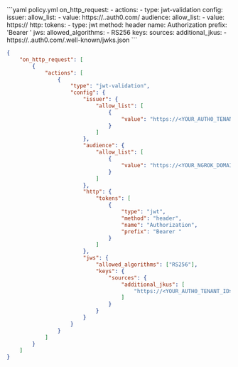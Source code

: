 <CodeGroup>
```yaml policy.yml
on_http_request:
  - actions:
      - type: jwt-validation
        config:
          issuer:
            allow_list:
              - value: https://<YOUR_AUTH0_TENANT_ID>.<AUTH0_REGION>.auth0.com/
          audience:
            allow_list:
              - value: https://<YOUR_NGROK_DOMAIN>
          http:
            tokens:
              - type: jwt
                method: header
                name: Authorization
                prefix: 'Bearer '
          jws:
            allowed_algorithms:
              - RS256
            keys:
              sources:
                additional_jkus:
                  - https://<YOUR_AUTH0_TENANT_ID>.<AUTH0_REGION>.auth0.com/.well-known/jwks.json
```

```json policy.json
{
	"on_http_request": [
		{
			"actions": [
				{
					"type": "jwt-validation",
					"config": {
						"issuer": {
							"allow_list": [
								{
									"value": "https://<YOUR_AUTH0_TENANT_ID>.<AUTH0_REGION>.auth0.com/"
								}
							]
						},
						"audience": {
							"allow_list": [
								{
									"value": "https://<YOUR_NGROK_DOMAIN>"
								}
							]
						},
						"http": {
							"tokens": [
								{
									"type": "jwt",
									"method": "header",
									"name": "Authorization",
									"prefix": "Bearer "
								}
							]
						},
						"jws": {
							"allowed_algorithms": ["RS256"],
							"keys": {
								"sources": {
									"additional_jkus": [
										"https://<YOUR_AUTH0_TENANT_ID>.<AUTH0_REGION>.auth0.com/.well-known/jwks.json"
									]
								}
							}
						}
					}
				}
			]
		}
	]
}
```

</CodeGroup>
